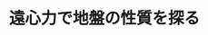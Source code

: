 ﻿---
title: "遠心力で地盤の性質を探る"
category: "工学院"
vol: 36
interviewee: "竹村 次朗 "
url: ""
tags: ["工学","実験","装置","力","予測"]
pdf: "36-3.pdf"
career: ""
preface: "土木工学の中でも「土」を研究対象とし、建造物の基礎部分の地盤における挙動を予測する地盤工学を扱う。遠心模型実験装置の紹介。"
---
